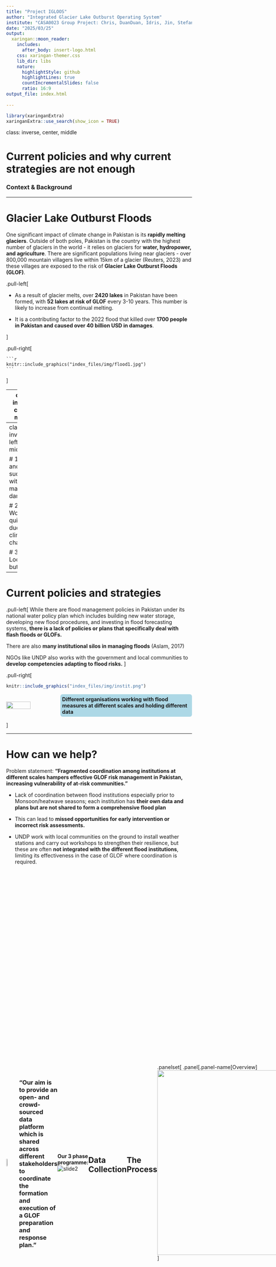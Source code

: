 ```yaml
---
title: "Project IGLOOS"
author: "Integrated Glacier Lake Outburst Operating System"
institute: "CASA0023 Group Project: Chris, DuanDuan, Idris, Jin, Stefan"
date: "2025/03/25"
output:
  xaringan::moon_reader:
    includes:
      after_body: insert-logo.html
    css: xaringan-themer.css
    lib_dir: libs
    nature:
      highlightStyle: github
      highlightLines: true
      countIncrementalSlides: false
      ratio: 16:9
output_file: index.html
  
---
```

```r
library(xaringanExtra)
xaringanExtra::use_search(show_icon = TRUE)
```
class: inverse, center, middle

# Current policies and why current strategies are not enough 

### Context & Background

---

# Glacier Lake Outburst Floods

One significant impact of climate change in Pakistan is its **rapidly melting glaciers**. Outside of both poles, Pakistan is the country with the highest number of glaciers in the world - it relies on glaciers for **water, hydropower, and agriculture**. There are significant populations living near glaciers - over 800,000 mountain villagers live within 15km of a glacier (Reuters, 2023) and these villages are exposed to the risk of **Glacier Lake Outburst Floods (GLOF)**. 

.pull-left[

- As a result of glacier melts, over **2420 lakes** in Pakistan have been formed, with **52 lakes at risk of GLOF** every 3-10 years. This number is likely to increase from continual melting.

- It is a contributing factor to the 2022 flood that killed over **1700 people in Pakistan and caused over 40 billion USD in damages**. 

]

.pull-right[

    ```r
    knitr::include_graphics("index_files/img/flood1.jpg")
    ```
]

---
class: inverse, center, middle

# Why Glacier Lake Outburst Floods? 


---
class: inverse, left, middle

# 1. Fast and sudden with massive damages 

# 2. Worsening quickly due to climate change 

# 3. Localised but deadly 

---

# Current policies and strategies 

.pull-left[
While there are flood management policies in Pakistan under its national water policy plan which includes building new water storage, developing new flood procedures, and investing in flood forecasting systems, **there is a lack of policies or plans that specifically deal with flash floods or GLOFs.**

There are also **many institutional silos in managing floods** (Aslam, 2017)

NGOs like UNDP also works with the government and local communities to **develop competencies adapting to flood risks.** 
]

.pull-right[
```r
knitr::include_graphics("index_files/img/instit.png")
```
<div style="display: flex; align-items: center;">
  <img src="index_files/img/app.jpg" style="width: 50%; margin-right: 15px;" />
  <p style="margin: 0; font-weight: bold; background-color: lightblue; padding: 5px; border-radius: 6px">Different organisations working with flood measures at different scales and holding different data</p>
</div>
]

---

# How can we help? 

Problem statement: **"Fragmented coordination among institutions at different scales hampers effective GLOF risk management in Pakistan, increasing vulnerability of at-risk communities."**  

- Lack of coordination between flood institutions especially prior to Monsoon/heatwave seasons; each institution has **their own data and plans but are not shared to form a comprehensive flood plan** 

- This can lead to **missed opportunities for early intervention or incorrect risk assessments.**

- UNDP work with local communities on the ground to install weather stations and carry out workshops to strengthen their resilience, but these are often **not integrated with the different flood institutions**, limiting its effectiveness in the case of GLOF where coordination is required.

<div style="display: flex; align-items: center;">
  <img src="index_files/img/logo3.png" style="width: 17.5%; margin-right: 15px;" />

<div class="pull-right" style="width: 80%;">
  <h3>"Our aim is to provide an open- and crowd-sourced data platform which is shared across different stakeholders to coordinate the formation and execution of a GLOF preparation and response plan."</h3>
</div>

---
class: inverse, center, middle

# Methodology  

### Data pipeline, outputs, and operational applications

---
class: center

## Remote Sensing Solutions
---- 
**Our 3 phase programme:** 
![slide2](index_files/img/2.jpg)

---

## Data Collection

```r
library(tidyverse)
library(kableExtra)
data_sources <- read_csv("index_files/img/data_sources.csv", show_col_types = FALSE)

kable_out <- kable(data_sources, "html", escape = FALSE, align = 'l') %>%
kable_styling(bootstrap_options = c("bordered", "condensed"))
kable_out
# Print the table

```

---

## The Process

```r
xaringanExtra::use_panelset()
```

.panelset[
.panel[.panel-name[Overview]
<img src="index_files/img/3.jpg"
     width="1000px" height="500"
     style="position:center; right:10px; top:130px;">
]

.panel[.panel-name[Glacier Identification]
.pull-left[
Glacier mass changes drastically throughout the year, so we  calculate seasonal averages of Landsat images.
- Employ digital elevation model to **differentiate terrain shadows from glaciers.** 

- Implement **region-specific** Normalised Difference Water Index and Normalised Difference Snow Index to identify glacier lakes. 

- Apply a region-specific Random forest classification model, using NDWI and NDSI, to ensure rivers, non-glacial lakes are not misclassified as glacier lakes.

- Set up **auto-updates** for the inventory.
]
.pull-right[
![looking](index_files/img/look.jpg)
]
]

.panel[.panel-name[Hazard Index]
.pull-left[
Our GLOF Hazard Index (0-1) considers:
- **Slope angles using digital elevation models.**
  - Rock and avalanche impact into a lake is more likely from any slope >30° (Fischer et al., 2012).
  - Downstream, if >50% of  slope pixels are below the 35° typical angle of repose, the dam is considered unstable (Allen et al., 2019). 
- **Lake area using polygon calculation.**  
  - Used as a proxy for lake volume and depth.
- **Watershed area upstream.**
  - Larger watershed area increases the risk of runoff (Allen et al., 2016).
]
.pull-right[
![pic2](index_files/img/bell.jpg)
]
]

.panel[.panel-name[Danger Index]
.pull-left[
The GLOF Danger Index (0-1) quantifies the potential for loss of life, livelihood and infrastructure:
- LULC and OSM data to identify **man-made structures and communities**
  - Create a binary categorisation of each pixel for presence of infrastructure.
- Modified single-flow model (MSF) for each lake to **determine impacted areas from GLOF event.**
  - Uses digital elevation models to simulate flooding and predict how outburst waters would travel downstream.
  - This model identifies the **precise villages, roads, and agricultural land in the flood’s path, ensuring targeted risk mapping.**
]
.pull-right[
![pic](index_files/img/danger.jpg)
]
]

.panel[.panel-name[Validation]
.pull-left[

Validating our model is key to providing our partners with data they can rely on. 

Community feedback:
- We conduct validation workshops with a range of communities to **ground-truth our data.** 
  - This is especially useful for identifying informal settlements

Validation against previous GLOF events:
- We check our **model rankings against real events that have taken place**, so we can be confident in our predictions of the future.

]
.pull-right[
![pic](index_files/img/check.jpg)
]
]
]

---

## The Product

.pull-left[

A Google Earth Engine-based dashboard for real-time risk visualisation. Key features include:
- An overlay of our GLOF-HI ™  and GLOF-DI ™ scores with **settlement, population and critical infrastructure data.**

- Early warning notifications:
  - **Seasonal updates to flag lakes transitioning to higher risk categories.**
  - Infrastructure alerts for improved preparedness strategies. 
  
- Free and public access:
  - Agencies and communities can access the dashboard via web or mobile, ensuring **transparency and preparedness.**

]

.pull-right[
<p style="font-size:13px;">UNOSAT S-1 Dashboard. Source: <a href=" https://unitar.org/about/news-stories/news/unosat-flood-ai-dashboards-nepal-creation-one-stop-shop-real-time-evidence-based-decision-making" target="_blank">UNITAR</a></p>

![pic](index_files/img/dash.jpg)
]


---
## Limitations

We are transparent about the challenges we may face.

.panelset[
.panel[.panel-name[Gap in Knowledge]
.pull-left[As our strategy aims to bridge gaps across various agencies, we plan to employ a **Unified Training Program**, to:
- Teach agencies to interpret the dashboard and integrate it into a centralised disaster response workflow.
- Highlight the importance of of standardised data workflows to reducing redundancy
]
.pull-right[
<p style="font-size:13px;">Stakeholder integration. Source: Allan and Rieu-Clarke, 2006.</p>
<img src="index_files/img/flood.png" width="80%">
]
]

.panel[.panel-name[Conflicts]
.pull-left[Conflict zones and physical access:
- Physical access limits in the Kashmir region limit ground truthing data.
- To mitigate this, we employ **remote engagement with partner organizations**. 
]
.pull-right[
<p style="font-size:13px;">Kashmir conflict. Source: The Nation, 2022.</p>
<img src="index_files/img/kashmir.jpg" width="80%">
]
]

.panel[.panel-name[Language Barriers]
.pull-left[Language and coordination barriers:
- The region is home to **diverse communities and languages, complicating outreach.**
- We therefore hire local interpreters and leverage partner networks to bridge communication gaps. 
]
.pull-right[
<p style="font-size:13px;">Pakistan Language. Source: Clear Global, 2023.</p>
<img src="index_files/img/language.png" width="100%">
]
]
] 

---

class: inverse, center, middle

# Implementation Timeline and Costs   

---

.center[<img src="index_files/img/deliverychain.jpg"
width="800px" height="600"
     style="position:center; right:10px; top:130px;"/>]

---
     
.center[<img src="index_files/img/costbreakdown.jpg" 
      width="800px" height="400"
     style="position:center; right:10px; top:130px;"/>]

.center[<img src="index_files/img/costsummary.jpg"
      width="1000px" height="200"
     style="position:center; right:10px; top:30px;"/>]
---
# References 

Allan, A. and Rieu-Clarke, A., 2006. Legal and institutional aspects of integrated flood management. Obtained from https://www.researchgate.net/publication/44234926_Legal_and_institutional_aspects_of_integrated_flood_management

Allen, S.K., Zhang, G., Wang, W., Yao, T. and Bolch, T., 2019. Potentially dangerous glacial lakes across the Tibetan Plateau revealed using a large-scale automated assessment approach. Science Bulletin, 64(7), pp.435-445.

Aslam, M., 2018. Flood management current state, challenges and prospects in Pakistan: A review. Mehran University Research Journal of Engineering &amp; Technology, 37(2), pp.297-314.

Clear Global, 2023. Language Map of Pakistan. Obtained from https://clearglobal.org/wp-content/uploads/2023/02/Pakistan-Map-2023.pdf 

Fischer, L., Purves, R.S., Huggel, C., Noetzli, J. and Haeberli, W., 2012. On the influence of topographic, geological and cryospheric factors on rock avalanches and rockfalls in high-mountain areas. Natural Hazards and Earth System Sciences, 12(1), pp.241-254.

Reuters, 2023. Mountain villages fight for future as melting glaciers threaten floods. Obtained from https://www.reuters.com/investigates/special-report/climate-un-pakistan-glaciers/
---

NASA, 2022. 2022 Pakistan Floods - August 27, 2021 vs. August 27, 2022 in Sindh. Obtained from https://commons.wikimedia.org/wiki/File:2022_Pakistan_Floods_-_August_27,_2021_vs._August_27,_2022_in_Sindh.jpg 

UNITAR, n.d. UNOSAT Flood AI Dashboards for Nepal: the creation of a one-stop-shop for real-time evidence-based decision-making. Obtained from https://unitar.org/about/news-stories/news/unosat-flood-ai-dashboards-nepal-creation-one-stop-shop-real-time-evidence-based-decision-making

The Nation, 2022. The Unresolved Kashmir Dispute. Obtained from https://www.nation.com.pk/10-Jun-2022/the-unresolved-kashmir-dispute


---

